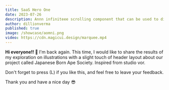 ```yaml
---
title: SaaS Hero One
date: 2023-07-26
description: Annn infiniteee scrolling component that can be used to display text, images, or videos.
author: dillionverma
published: true
image: /showcase/aomni.png
video: https://cdn.magicui.design/marquee.mp4
---
```


<ComponentPreview name="saas-hero-one" />

**Hi everyone!! 👀**
I'm back again. This time, I would like to share the results of my exploration on illustrations with a slight touch of header layout about our project called Japanese Born Ape Society. Inspired from studio vor.

Don't forget to press (L) if you like this, and feel free to leave your feedback.

Thank you and have a nice day 😎
